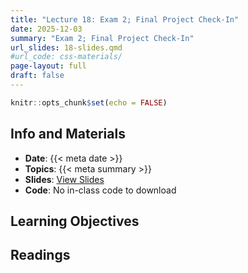 ```yaml
---
title: "Lecture 18: Exam 2; Final Project Check-In"
date: 2025-12-03
summary: "Exam 2; Final Project Check-In"
url_slides: 18-slides.qmd
#url_code: css-materials/
page-layout: full
draft: false
---
```


```r
knitr::opts_chunk$set(echo = FALSE)
```

## Info and Materials

* **Date**: {{< meta date >}}
* **Topics**: {{< meta summary >}}
* **Slides**: [View Slides]({{< meta url_slides >}})
* **Code**: No in-class code to download


## Learning Objectives


## Readings
